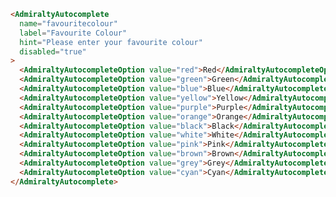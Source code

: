 ```html
<AdmiraltyAutocomplete
  name="favouritecolour"
  label="Favourite Colour"
  hint="Please enter your favourite colour"
  disabled="true"
>
  <AdmiraltyAutocompleteOption value="red">Red</AdmiraltyAutocompleteOption>
  <AdmiraltyAutocompleteOption value="green">Green</AdmiraltyAutocompleteOption>
  <AdmiraltyAutocompleteOption value="blue">Blue</AdmiraltyAutocompleteOption>
  <AdmiraltyAutocompleteOption value="yellow">Yellow</AdmiraltyAutocompleteOption>
  <AdmiraltyAutocompleteOption value="purple">Purple</AdmiraltyAutocompleteOption>
  <AdmiraltyAutocompleteOption value="orange">Orange</AdmiraltyAutocompleteOption>
  <AdmiraltyAutocompleteOption value="black">Black</AdmiraltyAutocompleteOption>
  <AdmiraltyAutocompleteOption value="white">White</AdmiraltyAutocompleteOption>
  <AdmiraltyAutocompleteOption value="pink">Pink</AdmiraltyAutocompleteOption>
  <AdmiraltyAutocompleteOption value="brown">Brown</AdmiraltyAutocompleteOption>
  <AdmiraltyAutocompleteOption value="grey">Grey</AdmiraltyAutocompleteOption>
  <AdmiraltyAutocompleteOption value="cyan">Cyan</AdmiraltyAutocompleteOption>
</AdmiraltyAutocomplete>
```

